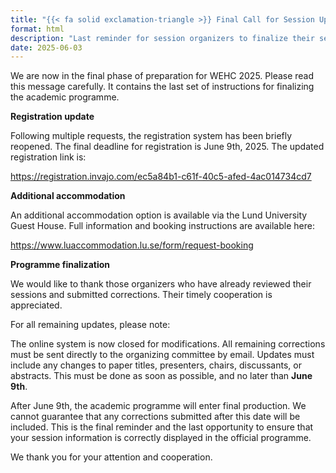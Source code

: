 ```yaml
---
title: "{{< fa solid exclamation-triangle >}} Final Call for Session Updates"
format: html
description: "Last reminder for session organizers to finalize their sessions."
date: 2025-06-03
---
```


We are now in the final phase of preparation for WEHC 2025. Please read this message carefully. It contains the last set of instructions for finalizing the academic programme.

**Registration update**

Following multiple requests, the registration system has been briefly reopened. The final deadline for registration is June 9th, 2025. The updated registration link is:

[https://registration.invajo.com/ec5a84b1-c61f-40c5-afed-4ac014734cd7](https://registration.invajo.com/ec5a84b1-c61f-40c5-afed-4ac014734cd7)

**Additional accommodation**

An additional accommodation option is available via the Lund University Guest House. Full information and booking instructions are available here:

[https://www.luaccommodation.lu.se/form/request-booking](https://www.luaccommodation.lu.se/form/request-booking)

**Programme finalization**

We would like to thank those organizers who have already reviewed their sessions and submitted corrections. Their timely cooperation is appreciated.

For all remaining updates, please note:

The online system is now closed for modifications. All remaining corrections must be sent directly to the organizing committee by email. Updates must include any changes to paper titles, presenters, chairs, discussants, or abstracts. This must be done as soon as possible, and no later than **June 9th**.

After June 9th, the academic programme will enter final production. We cannot guarantee that any corrections submitted after this date will be included. This is the final reminder and the last opportunity to ensure that your session information is correctly displayed in the official programme.

We thank you for your attention and cooperation.

